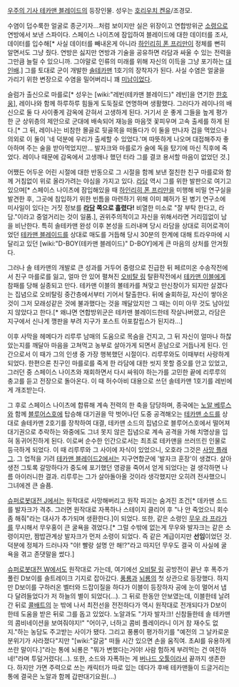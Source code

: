 [[우주의 기사 테카맨 블레이드]]의 등장인물. 성우는 [[호리우치 켄유]]/조경모.

수염이 덥수룩한 얼굴로 종군기자...처럼 보이지만 실은 위장이고 연합방위군 [[소령]]으로 연방에서 보낸 스파이다. 스페이스 나이츠에 잠입하여 블레이드에 대한 데이터를 조사, 데이터를 입수해[* 사실 데이터를 빼내온게 아니라 [[하인리히 폰 프리만]]이 정체를 뻔히 알면서도 그냥 줬다. 연방은 싫지만 연방과 기술을 공유하면 라담과 싸울 수 있는 전력을 그만큼 늘릴 수 있으니까. 그야말로 인류의 미래를 위해 자신의 이득을 그냥 포기하는 [[대인배]].] 그를 토대로 군이 개발한 [[솔테카맨]] 1호기의 장착자가 된다. 사실 수염은 얼굴을 가리기 위한 변장으로 수염을 밀어버리니 꽤 [[미남]]이었다.

슬럼가 출신으로 마를로[* 성우는 [wiki:"레빈(테카맨 블레이드)" 레빈]을 연기한 [[한호웅]]], 레이나와 함께 하루하루 힘들게 도둑질로 연명하며 생활했다. 그러다가 레이나의 배신으로 둘 다 사이좋게 감옥에 갇혀서 고생하게 된다. 거기서 운 좋게 그들을 높게 평가한 군 상위층의 제안으로 군대에 배속되어 재능을 마음껏 꽃피우며 고속 출세를 하게 된다.[* 그 뒤, 레이나는 비참한 몰골로 뒷골목을 떠돌다가 이 둘을 만나자 겁을 먹었으나 의외로 이 둘이 '네 덕분에 우리가 출세할 수 있었다.'며 따뜻하게 나오며 대접해주자 좋아하며 주는 술을 받아먹었지만... 발자크와 마를로가 술에 독을 탔기에 마신 직후에 죽었다. 레이나 때문에 감옥에서 고생깨나 했던 터라 그를 결코 용서할 마음이 없었던 것.]

어쨌든 어두운 어린 시절에 대한 반동으로 그 시절을 함께 보낸 절친한 친구 마를로와 함께 거침없이 위로 올라가려는 야심을 가지고 있다. [[라담]] 역시 그를 위한 발판으로 여기고 있으며[* 스페이스 나이츠에 잠입해있을 때 [[하인리히 폰 프리만]]을 미행해 비밀 연구실을 발견한 후, 그곳에 침입하기 위한 빈틈을 마련하기 위해 이미 폐허가 된 병기 연구소에 미사일이 있다는 거짓 정보를 '''[[라담]] 쪽으로 흘렸다!''' 비열한 미소로 "잘 부탁 한다고, 라담."이라고 중얼거리는 것이 일품.], 권위주의적이고 자신을 위해서라면 거리낌없이 남을 비난한다. 특히 솔테카맨 완성 이후 본성을 드러내며 당시 라담을 상대로 히어로격이었던 [[테카맨 블레이드]]를 상대로 매도를 거듭해 당시 30분의 한계에 대해 트라우마에 시달리고 있던 [wiki:"D-BOY(테카맨 블레이드)" D-BOY]에게 큰 마음의 상처를 안겨줬다. 

그러나 솔 테카맨의 개발로 큰 성과를 거두어 중령으로 진급한 뒤 페르미온 수송작전에서 친구 마를로를 잃고, 얼마 안 있어 펼쳐진 [[오비탈 링]] 탈환작전에서 [[테카맨 이블]]에게 참패를 당해 실종되고 만다. 테카맨 이블의 볼테카를 쳐맞고 만신창이가 되지만 살겠다는 집념으로 오비탈링 중간층에서부터 기어서 탈출한다. 뒤에 술회하길, 자신이 쌓아온 것이 그저 모래성같은 것에 불과했다는 것을 깨달았지만 그 때는 이미 아무 것도 남아있지 않았다고 한다.[* 왜냐면 연합방위군은 테카맨 블레이드한테 작살나버렸고, 라담은 지구에서 신나게 깽판을 부려 지구가 포스트 아포칼립스가 된지라...] 

이후 사막을 헤메다가 리루루 남매의 도움으로 목숨을 건지고, 그 뒤 자신이 얼마나 하찮았는지를 깨달아 마음을 고쳐먹고 농부로 살아가게 되면서 훈남으로 거듭나게 된다. 인간으로서 이 때가 그의 인생 중 가장 행복했던 시절이다. 리루루와도 이때부터 사랑하게 되었다. 한편으론 친구인 마를로를 죽게 한 라담에 대한 씻지 못할 증오를 안고 있었고, 그러던 중 스페이스 나이츠와 재회하면서 다시 싸워야 하는가를 고민한 끝에 리루루의 충고를 듣고 전장으로 돌아온다. 이 때 허수아비 대용으로 쓰던 솔테카맨 1호기를 레빈에게 개조받는다.

그 후로 스페이스 나이츠에 합류해 계속 전력의 한 축을 담당하며, 종국에는 [[노알 베루스]]와 함께 [[블루어스호]]에 탑승해 대기권을 막 벗어나던 도중 공격해오는 [[테카맨 소드]]를 상대로 솔테카맨 2호기를 장착하여 대결, 테카맨 소드의 집념으로 블루어스호에서 떨어져 대기권으로 추락하는 와중에도 그녀 못지 않은 집념으로 계속 공격을 가해 치명상을 입혀 동귀어진하게 된다. 이로써 순수한 인간으로서는 최초로 테카맨을 쓰러뜨린 인물로 등극하게 되었다. 이 때 리루루와 그 사이에 자식이 있었으니, 오호라 그것은 [[사망 플래그]]. 그 업적을 기려 [[테카맨 블레이드2]]에서는 지구연합군에 '발자크 훈장'이 생겼다. 살아 생전 그토록 갈망하다가 중도에 포기했던 영광을 죽어서 얻게 되었다는 걸 생각하면 나름 아이러니한 결과. 리루루는 그가 살아돌아올 것이라 생각했지만 오히려 전사했으니 그녀에겐 큰 슬픔.

[[슈퍼로봇대전 J]]에서는 원작대로 사망해버리고 원작 파괴는 숨겨진 조건[* 데카맨 소드를 발자크가 격추. 그러면 원작대로 자폭하나 스테이지 클리어 후 "나 안 죽었으니 회수 좀 해줘"라는 대사가 추가되며 생환한다.]이 되었다. 또한, 같은 소령인 [[무우 라 프라가]]를 무시해서 무우횽이 큰 굴욕을 겪었다.[* 그럴 수밖에 없는게 무우와 발자크는 같은 소령이지만, 짬밥관계상 발자크가 먼저 소령이 되었다. 즉 같은 계급이지만 '''선임'''이었던 것. 덕분에 정체가 드러나자 "야! 빨랑 설명 안 해!?"라고 따지던 무우도 결국 이 사실에 굴욕을 겪고 존댓말을 썼다.]

[[슈퍼로봇대전 W]]에서도 원작대로 가는데, 여기에선 [[오비탈 링]] 공방전이 끝난 후 폭주가 풀린 D보이를 솔트레이크 기지로 잡아갔다. [[풍룡]]과 [[뇌룡]]의 첫 상관으로 등장했다. 하지만 D보이를 구하러온 벨터와 드잡이질을 하다가 이블이 등장하자 공에 눈이 멀어서 냅다 달려들었다가 저 하늘의 별이 되었다(...). 그 뒤로 한동안 안보였는데, 이블한테 날려간 뒤로 [[콜배트]]의 눈 밖에 나서 최전선을 전전하다가 역시 원작대로 전개되다가 D보이한테 도움을 받은 뒤로 그를 돕고 있었다. 노알과도 "가자 발자크! 신참들한테 솔 테카맨의 콤비네이션을 보여줘야지!" "어이구, 너하고 콤비 플레이라니 이거 참 재수도 없지."하는 농담도 주고받는 사이가 됐다. 그리고 풍룡이 평가하기를 "예전의 그 날카로운 분위기가 사라졌다"지만 "[wiki:"갈굼" 떠들 시간 있으면 손을 움직여. 초AI를 유용하게 쓰란 말이다.]"라는 통에 뇌룡은 "뭐가 변했다는거야! 사람 험하게 부려먹는 건 여전하네!"라며 투덜거렸다(...). 또한, 소드와 자폭하는 게 [[버나드 오툴]]이라서 끝까지 생존한다. 하지만 가면 주력으로 쓰는 캐릭터가 따로 있는 데다가 후배 테카맨들이 드글거리는 통에 결국은 노알과 함께 갑판대기요원(...)
